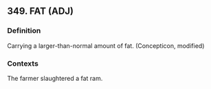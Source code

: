 ## 349. FAT (ADJ)
### Definition
Carrying a larger-than-normal amount of fat. (Concepticon, modified)

### Contexts
The farmer slaughtered a fat ram.

